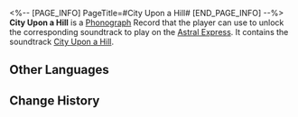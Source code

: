 <%-- [PAGE_INFO]
PageTitle=#City Upon a Hill#
[END_PAGE_INFO] --%>
{{Item Infobox
|id          = 210316
|image       = Item City Upon a Hill.png
|type        = Disk
|invCategory = Valuables
|rarity      = 3
|effect      = 
|description = A record that can be played on the Express' phonograph. It might be a chance acquisition or a gift from someone else. All sorts of memories surge up when the music plays &mdash; the smiles, encounters, touches, and the excitement of battle. Maybe that is why people still collect records even as society rapidly advances.<br />The current record contains the track "City Upon a Hill."
}}
{{Description|''The city is built on the mountain, and no shadow can cover it.''}}
'''City Upon a Hill''' is a [[Phonograph]] Record that the player can use to unlock the corresponding soundtrack to play on the [[Astral Express]]. It contains the soundtrack [[City Upon a Hill]].

==Other Languages==
{{Other Languages
|en   = City Upon a Hill
|zhs  = 《山巅之城》
|zht  = 《山巔之城》
|ja   = 『頂にある町』
|ko   = ≪산꼭대기의 도시≫
|es   = La ciudad sobre la cima
|fr   = «&nbsp;City Upon a Hill&nbsp;»
|ru   = City upon a Hill
|th   = "City Upon a Hill"
|vi   = "Thành Phố Trên Đỉnh Núi"
|de   = „Stadt auf einem Hügel“
|id   = "City Upon a Hill"
|pt   = City Upon a Hill
}}

==Change History==
{{Change History|2.1}}